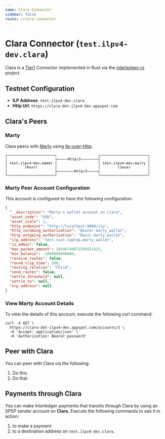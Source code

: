 ```yaml
---
name: Clara Connector
sidebar: false
route: /clara-connector
---
```


# Clara Connector (`test.ilpv4-dev.clara`)
Clara is a [Tier1](https://github.com/interledger/rfcs/blob/44deb112e51db27e89bf1b02d115c272dda2cddb/0034-connector-requirements/0034-connector-requirements.md#link-relations)
 Connector implemented in Rust via the [interledger-rs](https://github.com/emschwartz/interledger-rs) project.

## Testnet Configuration
  * **ILP Address**: `test.ilpv4-dev.clara`
  * **Http Url**: `https://clara-dot-ilpv4-dev.appspot.com`

## Clara's Peers

### Marty
Clara peers with [Marty](marty-connector) using [Ilp-over-Http](https://github.com/interledger/rfcs/blob/master/0035-ilp-over-http/0035-ilp-over-http.md).

<svg xmlns="http://www.w3.org/2000/svg" version="1.1" width="470" height="79">
<path d="M 2.878906 13.319336 L 2.878906 6.412109 L 6.729980 6.412109 L 6.729980 7.335938 L 3.738281 7.335938 L 3.738281 13.319336 Z " fill="rgb(0, 0, 0)" fill-opacity="1.000000" />
<path d="M 2.878906 26.319336 L 2.878906 12.300781 L 3.738281 12.300781 L 3.738281 26.319336 Z " fill="rgb(0, 0, 0)" fill-opacity="1.000000" />
<path d="M 2.878906 39.319336 L 2.878906 25.300781 L 3.738281 25.300781 L 3.738281 39.319336 Z " fill="rgb(0, 0, 0)" fill-opacity="1.000000" />
<path d="M 2.878906 52.319336 L 2.878906 38.300781 L 3.738281 38.300781 L 3.738281 52.319336 Z " fill="rgb(0, 0, 0)" fill-opacity="1.000000" />
<path d="M 2.878906 65.319336 L 2.878906 51.300781 L 3.738281 51.300781 L 3.738281 65.319336 Z " fill="rgb(0, 0, 0)" fill-opacity="1.000000" />
<path d="M 2.878906 72.335938 L 2.878906 64.300781 L 3.738281 64.300781 L 3.738281 71.412109 L 6.729980 71.412109 L 6.729980 72.335938 Z " fill="rgb(0, 0, 0)" fill-opacity="1.000000" />
<path d="M 6.892578 72.335938 L 6.892578 71.412109 L 13.729980 71.412109 L 13.729980 72.335938 Z " fill="rgb(0, 0, 0)" fill-opacity="1.000000" />
<path d="M 13.892578 72.335938 L 13.892578 71.412109 L 20.729980 71.412109 L 20.729980 72.335938 Z " fill="rgb(0, 0, 0)" fill-opacity="1.000000" />
<path d="M 20.892578 72.335938 L 20.892578 71.412109 L 27.729980 71.412109 L 27.729980 72.335938 Z " fill="rgb(0, 0, 0)" fill-opacity="1.000000" />
<path d="M 27.892578 72.335938 L 27.892578 71.412109 L 34.729980 71.412109 L 34.729980 72.335938 Z " fill="rgb(0, 0, 0)" fill-opacity="1.000000" />
<path d="M 34.892578 72.335938 L 34.892578 71.412109 L 41.729980 71.412109 L 41.729980 72.335938 Z " fill="rgb(0, 0, 0)" fill-opacity="1.000000" />
<path d="M 41.892578 72.335938 L 41.892578 71.412109 L 48.729980 71.412109 L 48.729980 72.335938 Z " fill="rgb(0, 0, 0)" fill-opacity="1.000000" />
<path d="M 48.892578 72.335938 L 48.892578 71.412109 L 55.729980 71.412109 L 55.729980 72.335938 Z " fill="rgb(0, 0, 0)" fill-opacity="1.000000" />
<path d="M 55.892578 72.335938 L 55.892578 71.412109 L 62.729980 71.412109 L 62.729980 72.335938 Z " fill="rgb(0, 0, 0)" fill-opacity="1.000000" />
<path d="M 62.892578 72.335938 L 62.892578 71.412109 L 69.729980 71.412109 L 69.729980 72.335938 Z " fill="rgb(0, 0, 0)" fill-opacity="1.000000" />
<path d="M 69.892578 72.335938 L 69.892578 71.412109 L 76.729980 71.412109 L 76.729980 72.335938 Z " fill="rgb(0, 0, 0)" fill-opacity="1.000000" />
<path d="M 76.892578 72.335938 L 76.892578 71.412109 L 83.729980 71.412109 L 83.729980 72.335938 Z " fill="rgb(0, 0, 0)" fill-opacity="1.000000" />
<path d="M 83.892578 72.335938 L 83.892578 71.412109 L 90.729980 71.412109 L 90.729980 72.335938 Z " fill="rgb(0, 0, 0)" fill-opacity="1.000000" />
<path d="M 90.892578 72.335938 L 90.892578 71.412109 L 97.729980 71.412109 L 97.729980 72.335938 Z " fill="rgb(0, 0, 0)" fill-opacity="1.000000" />
<path d="M 97.892578 72.335938 L 97.892578 71.412109 L 104.729980 71.412109 L 104.729980 72.335938 Z " fill="rgb(0, 0, 0)" fill-opacity="1.000000" />
<path d="M 104.892578 72.335938 L 104.892578 71.412109 L 111.729980 71.412109 L 111.729980 72.335938 Z " fill="rgb(0, 0, 0)" fill-opacity="1.000000" />
<path d="M 111.892578 72.335938 L 111.892578 71.412109 L 118.729980 71.412109 L 118.729980 72.335938 Z " fill="rgb(0, 0, 0)" fill-opacity="1.000000" />
<path d="M 118.892578 72.335938 L 118.892578 71.412109 L 125.729980 71.412109 L 125.729980 72.335938 Z " fill="rgb(0, 0, 0)" fill-opacity="1.000000" />
<path d="M 125.892578 72.335938 L 125.892578 71.412109 L 132.729980 71.412109 L 132.729980 72.335938 Z " fill="rgb(0, 0, 0)" fill-opacity="1.000000" />
<path d="M 132.892578 72.335938 L 132.892578 71.412109 L 139.729980 71.412109 L 139.729980 72.335938 Z " fill="rgb(0, 0, 0)" fill-opacity="1.000000" />
<path d="M 139.892578 72.335938 L 139.892578 71.412109 L 146.729980 71.412109 L 146.729980 72.335938 Z " fill="rgb(0, 0, 0)" fill-opacity="1.000000" />
<path d="M 146.892578 72.335938 L 146.892578 71.412109 L 153.729980 71.412109 L 153.729980 72.335938 Z " fill="rgb(0, 0, 0)" fill-opacity="1.000000" />
<path d="M 153.892578 72.335938 L 153.892578 71.412109 L 160.729980 71.412109 L 160.729980 72.335938 Z " fill="rgb(0, 0, 0)" fill-opacity="1.000000" />
<path d="M 160.892578 72.335938 L 160.892578 71.412109 L 163.878906 71.412109 L 163.878906 64.300781 L 164.738281 64.300781 L 164.738281 72.335938 Z " fill="rgb(0, 0, 0)" fill-opacity="1.000000" />
<path d="M 303.878906 72.335938 L 303.878906 64.300781 L 304.738281 64.300781 L 304.738281 71.412109 L 307.729980 71.412109 L 307.729980 72.335938 Z " fill="rgb(0, 0, 0)" fill-opacity="1.000000" />
<path d="M 307.892578 72.335938 L 307.892578 71.412109 L 314.729980 71.412109 L 314.729980 72.335938 Z " fill="rgb(0, 0, 0)" fill-opacity="1.000000" />
<path d="M 314.892578 72.335938 L 314.892578 71.412109 L 321.729980 71.412109 L 321.729980 72.335938 Z " fill="rgb(0, 0, 0)" fill-opacity="1.000000" />
<path d="M 321.892578 72.335938 L 321.892578 71.412109 L 328.729980 71.412109 L 328.729980 72.335938 Z " fill="rgb(0, 0, 0)" fill-opacity="1.000000" />
<path d="M 328.892578 72.335938 L 328.892578 71.412109 L 335.729980 71.412109 L 335.729980 72.335938 Z " fill="rgb(0, 0, 0)" fill-opacity="1.000000" />
<path d="M 335.892578 72.335938 L 335.892578 71.412109 L 342.729980 71.412109 L 342.729980 72.335938 Z " fill="rgb(0, 0, 0)" fill-opacity="1.000000" />
<path d="M 342.892578 72.335938 L 342.892578 71.412109 L 349.729980 71.412109 L 349.729980 72.335938 Z " fill="rgb(0, 0, 0)" fill-opacity="1.000000" />
<path d="M 349.892578 72.335938 L 349.892578 71.412109 L 356.729980 71.412109 L 356.729980 72.335938 Z " fill="rgb(0, 0, 0)" fill-opacity="1.000000" />
<path d="M 356.892578 72.335938 L 356.892578 71.412109 L 363.729980 71.412109 L 363.729980 72.335938 Z " fill="rgb(0, 0, 0)" fill-opacity="1.000000" />
<path d="M 363.892578 72.335938 L 363.892578 71.412109 L 370.729980 71.412109 L 370.729980 72.335938 Z " fill="rgb(0, 0, 0)" fill-opacity="1.000000" />
<path d="M 370.892578 72.335938 L 370.892578 71.412109 L 377.729980 71.412109 L 377.729980 72.335938 Z " fill="rgb(0, 0, 0)" fill-opacity="1.000000" />
<path d="M 377.892578 72.335938 L 377.892578 71.412109 L 384.729980 71.412109 L 384.729980 72.335938 Z " fill="rgb(0, 0, 0)" fill-opacity="1.000000" />
<path d="M 384.892578 72.335938 L 384.892578 71.412109 L 391.729980 71.412109 L 391.729980 72.335938 Z " fill="rgb(0, 0, 0)" fill-opacity="1.000000" />
<path d="M 391.892578 72.335938 L 391.892578 71.412109 L 398.729980 71.412109 L 398.729980 72.335938 Z " fill="rgb(0, 0, 0)" fill-opacity="1.000000" />
<path d="M 398.892578 72.335938 L 398.892578 71.412109 L 405.729980 71.412109 L 405.729980 72.335938 Z " fill="rgb(0, 0, 0)" fill-opacity="1.000000" />
<path d="M 405.892578 72.335938 L 405.892578 71.412109 L 412.729980 71.412109 L 412.729980 72.335938 Z " fill="rgb(0, 0, 0)" fill-opacity="1.000000" />
<path d="M 412.892578 72.335938 L 412.892578 71.412109 L 419.729980 71.412109 L 419.729980 72.335938 Z " fill="rgb(0, 0, 0)" fill-opacity="1.000000" />
<path d="M 419.892578 72.335938 L 419.892578 71.412109 L 426.729980 71.412109 L 426.729980 72.335938 Z " fill="rgb(0, 0, 0)" fill-opacity="1.000000" />
<path d="M 426.892578 72.335938 L 426.892578 71.412109 L 433.729980 71.412109 L 433.729980 72.335938 Z " fill="rgb(0, 0, 0)" fill-opacity="1.000000" />
<path d="M 433.892578 72.335938 L 433.892578 71.412109 L 440.729980 71.412109 L 440.729980 72.335938 Z " fill="rgb(0, 0, 0)" fill-opacity="1.000000" />
<path d="M 440.892578 72.335938 L 440.892578 71.412109 L 447.729980 71.412109 L 447.729980 72.335938 Z " fill="rgb(0, 0, 0)" fill-opacity="1.000000" />
<path d="M 447.892578 72.335938 L 447.892578 71.412109 L 454.729980 71.412109 L 454.729980 72.335938 Z " fill="rgb(0, 0, 0)" fill-opacity="1.000000" />
<path d="M 454.892578 72.335938 L 454.892578 71.412109 L 461.729980 71.412109 L 461.729980 72.335938 Z " fill="rgb(0, 0, 0)" fill-opacity="1.000000" />
<path d="M 461.892578 72.335938 L 461.892578 71.412109 L 464.878906 71.412109 L 464.878906 64.300781 L 465.738281 64.300781 L 465.738281 72.335938 Z " fill="rgb(0, 0, 0)" fill-opacity="1.000000" />
<path d="M 17.297852 28.276367 L 17.297852 29.984375 L 19.542969 29.984375 L 19.542969 30.752441 L 17.297852 30.752441 L 17.297852 34.018066 Q 17.297852 34.684082 17.550293 34.947266 Q 17.802734 35.210449 18.431152 35.210449 L 19.542969 35.210449 L 19.542969 36.000000 L 18.334473 36.000000 Q 17.222656 36.000000 16.766113 35.554199 Q 16.309570 35.108398 16.309570 34.018066 L 16.309570 30.752441 L 14.703613 30.752441 L 14.703613 29.984375 L 16.309570 29.984375 L 16.309570 28.276367 Z " fill="rgb(0, 0, 0)" fill-opacity="1.000000" />
<path d="M 67.592285 40.116211 Q 66.877930 41.340820 66.526123 42.557373 Q 66.174316 43.773926 66.174316 45.009277 Q 66.174316 46.239258 66.526123 47.458496 Q 66.877930 48.677734 67.592285 49.913086 L 66.732910 49.913086 Q 65.921875 48.634766 65.524414 47.423584 Q 65.126953 46.212402 65.126953 45.009277 Q 65.126953 43.811523 65.524414 42.597656 Q 65.921875 41.383789 66.732910 40.116211 Z " fill="rgb(0, 0, 0)" fill-opacity="1.000000" />
<path d="M 163.878906 65.319336 L 163.878906 51.300781 L 164.738281 51.300781 L 164.738281 58.412109 L 167.729980 58.412109 L 167.729980 59.335938 L 164.738281 59.335938 L 164.738281 65.319336 Z " fill="rgb(0, 0, 0)" fill-opacity="1.000000" />
<path d="M 167.892578 59.335938 L 167.892578 58.412109 L 174.729980 58.412109 L 174.729980 59.335938 Z " fill="rgb(0, 0, 0)" fill-opacity="1.000000" />
<path d="M 174.892578 59.335938 L 174.892578 58.412109 L 181.729980 58.412109 L 181.729980 59.335938 Z " fill="rgb(0, 0, 0)" fill-opacity="1.000000" />
<path d="M 181.892578 59.335938 L 181.892578 58.412109 L 188.729980 58.412109 L 188.729980 59.335938 Z " fill="rgb(0, 0, 0)" fill-opacity="1.000000" />
<path d="M 188.892578 59.335938 L 188.892578 58.412109 L 195.729980 58.412109 L 195.729980 59.335938 Z " fill="rgb(0, 0, 0)" fill-opacity="1.000000" />
<path d="M 195.892578 59.335938 L 195.892578 58.412109 L 202.729980 58.412109 L 202.729980 59.335938 Z " fill="rgb(0, 0, 0)" fill-opacity="1.000000" />
<path d="M 202.892578 59.335938 L 202.892578 58.412109 L 209.729980 58.412109 L 209.729980 59.335938 Z " fill="rgb(0, 0, 0)" fill-opacity="1.000000" />
<path d="M 209.892578 59.335938 L 209.892578 58.412109 L 216.729980 58.412109 L 216.729980 59.335938 Z " fill="rgb(0, 0, 0)" fill-opacity="1.000000" />
<path d="M 216.892578 59.335938 L 216.892578 58.412109 L 223.729980 58.412109 L 223.729980 59.335938 Z " fill="rgb(0, 0, 0)" fill-opacity="1.000000" />
<path d="M 224.735840 53.980957 L 225.826172 53.980957 L 225.826172 57.053223 L 228.796387 57.053223 L 228.796387 53.980957 L 229.886719 53.980957 L 229.886719 62.000000 L 228.796387 62.000000 L 228.796387 57.966309 L 225.826172 57.966309 L 225.826172 62.000000 L 224.735840 62.000000 Z " fill="rgb(0, 0, 0)" fill-opacity="1.000000" />
<path d="M 234.297852 54.276367 L 234.297852 55.984375 L 236.542969 55.984375 L 236.542969 56.752441 L 234.297852 56.752441 L 234.297852 60.018066 Q 234.297852 60.684082 234.550293 60.947266 Q 234.802734 61.210449 235.431152 61.210449 L 236.542969 61.210449 L 236.542969 62.000000 L 235.334473 62.000000 Q 234.222656 62.000000 233.766113 61.554199 Q 233.309570 61.108398 233.309570 60.018066 L 233.309570 56.752441 L 231.703613 56.752441 L 231.703613 55.984375 L 233.309570 55.984375 L 233.309570 54.276367 Z " fill="rgb(0, 0, 0)" fill-opacity="1.000000" />
<path d="M 241.297852 54.276367 L 241.297852 55.984375 L 243.542969 55.984375 L 243.542969 56.752441 L 241.297852 56.752441 L 241.297852 60.018066 Q 241.297852 60.684082 241.550293 60.947266 Q 241.802734 61.210449 242.431152 61.210449 L 243.542969 61.210449 L 243.542969 62.000000 L 242.334473 62.000000 Q 241.222656 62.000000 240.766113 61.554199 Q 240.309570 61.108398 240.309570 60.018066 L 240.309570 56.752441 L 238.703613 56.752441 L 238.703613 55.984375 L 240.309570 55.984375 L 240.309570 54.276367 Z " fill="rgb(0, 0, 0)" fill-opacity="1.000000" />
<path d="M 247.014160 61.242676 L 247.014160 64.288086 L 246.020508 64.288086 L 246.020508 55.984375 L 247.014160 55.984375 L 247.014160 56.752441 Q 247.261230 56.306641 247.672119 56.072998 Q 248.083008 55.839355 248.620117 55.839355 Q 249.710449 55.839355 250.330811 56.682617 Q 250.951172 57.525879 250.951172 59.019043 Q 250.951172 60.485352 250.328125 61.320557 Q 249.705078 62.155762 248.620117 62.155762 Q 248.072266 62.155762 247.661377 61.922119 Q 247.250488 61.688477 247.014160 61.242676 Z M 249.914551 58.997559 Q 249.914551 57.848145 249.552002 57.262695 Q 249.189453 56.677246 248.475098 56.677246 Q 247.755371 56.677246 247.384766 57.265381 Q 247.014160 57.853516 247.014160 58.997559 Q 247.014160 60.136230 247.384766 60.727051 Q 247.755371 61.317871 248.475098 61.317871 Q 249.189453 61.317871 249.552002 60.732422 Q 249.914551 60.146973 249.914551 58.997559 Z " fill="rgb(0, 0, 0)" fill-opacity="1.000000" />
<path d="M 256.774902 53.980957 L 257.795410 53.980957 L 253.573730 63.020508 L 252.547852 63.020508 Z " fill="rgb(0, 0, 0)" fill-opacity="1.000000" />
<path d="M 261.003418 61.086914 L 264.687988 61.086914 L 264.687988 62.000000 L 259.816406 62.000000 L 259.816406 61.086914 Q 260.820801 60.028809 261.572754 59.217773 Q 262.324707 58.406738 262.609375 58.073730 Q 263.146484 57.418457 263.334473 57.012939 Q 263.522461 56.607422 263.522461 56.183105 Q 263.522461 55.511719 263.127686 55.130371 Q 262.732910 54.749023 262.045410 54.749023 Q 261.556641 54.749023 261.019531 54.926270 Q 260.482422 55.103516 259.880859 55.463379 L 259.880859 54.367676 Q 260.434082 54.104492 260.968506 53.970215 Q 261.502930 53.835938 262.023926 53.835938 Q 263.200195 53.835938 263.917236 54.461670 Q 264.634277 55.087402 264.634277 56.102539 Q 264.634277 56.618164 264.395264 57.133789 Q 264.156250 57.649414 263.619141 58.272461 Q 263.318359 58.621582 262.746338 59.239258 Q 262.174316 59.856934 261.003418 61.086914 Z " fill="rgb(0, 0, 0)" fill-opacity="1.000000" />
<path d="M 265.892578 59.335938 L 265.892578 58.412109 L 272.729980 58.412109 L 272.729980 59.335938 Z " fill="rgb(0, 0, 0)" fill-opacity="1.000000" />
<path d="M 272.892578 59.335938 L 272.892578 58.412109 L 279.729980 58.412109 L 279.729980 59.335938 Z " fill="rgb(0, 0, 0)" fill-opacity="1.000000" />
<path d="M 279.892578 59.335938 L 279.892578 58.412109 L 286.729980 58.412109 L 286.729980 59.335938 Z " fill="rgb(0, 0, 0)" fill-opacity="1.000000" />
<path d="M 286.892578 59.335938 L 286.892578 58.412109 L 293.729980 58.412109 L 293.729980 59.335938 Z " fill="rgb(0, 0, 0)" fill-opacity="1.000000" />
<path d="M 293.892578 59.335938 L 293.892578 58.412109 L 300.729980 58.412109 L 300.729980 59.335938 Z " fill="rgb(0, 0, 0)" fill-opacity="1.000000" />
<path d="M 301.644531 61.505859 L 306.365723 59.142578 L 301.644531 56.779297 Z M 301.032227 62.418945 L 301.032227 55.866211 L 307.590332 59.142578 Z " fill="rgb(0, 0, 0)" fill-opacity="1.000000" />
<path d="M 464.878906 65.319336 L 464.878906 51.300781 L 465.738281 51.300781 L 465.738281 65.319336 Z " fill="rgb(0, 0, 0)" fill-opacity="1.000000" />
<path d="M 74.082031 45.213379 Q 74.500977 45.320801 74.796387 45.618896 Q 75.091797 45.916992 75.532227 46.808594 L 76.622559 49.000000 L 75.457031 49.000000 L 74.500977 46.975098 Q 74.087402 46.110352 73.757080 45.860596 Q 73.426758 45.610840 72.895020 45.610840 L 71.858398 45.610840 L 71.858398 49.000000 L 70.768066 49.000000 L 70.768066 40.980957 L 73.002441 40.980957 Q 74.323730 40.980957 75.027344 41.577148 Q 75.730957 42.173340 75.730957 43.301270 Q 75.730957 44.096191 75.298584 44.598389 Q 74.866211 45.100586 74.082031 45.213379 Z M 71.858398 41.872559 L 71.858398 44.719238 L 73.045410 44.719238 Q 73.824219 44.719238 74.205566 44.370117 Q 74.586914 44.020996 74.586914 43.301270 Q 74.586914 42.608398 74.181396 42.240479 Q 73.775879 41.872559 73.002441 41.872559 Z " fill="rgb(0, 0, 0)" fill-opacity="1.000000" />
<path d="M 78.047363 46.722656 L 78.047363 42.995117 L 79.035645 42.995117 L 79.035645 46.722656 Q 79.035645 47.533691 79.322998 47.915039 Q 79.610352 48.296387 80.211914 48.296387 Q 80.910156 48.296387 81.280762 47.804932 Q 81.651367 47.313477 81.651367 46.395020 L 81.651367 42.995117 L 82.645020 42.995117 L 82.645020 49.000000 L 81.651367 49.000000 L 81.651367 48.097656 Q 81.388184 48.618652 80.934326 48.887207 Q 80.480469 49.155762 79.873535 49.155762 Q 78.949707 49.155762 78.498535 48.551514 Q 78.047363 47.947266 78.047363 46.722656 Z " fill="rgb(0, 0, 0)" fill-opacity="1.000000" />
<path d="M 89.226074 43.193848 L 89.226074 44.160645 Q 88.801758 43.913574 88.372070 43.790039 Q 87.942383 43.666504 87.496582 43.666504 Q 86.825195 43.666504 86.494873 43.884033 Q 86.164551 44.101562 86.164551 44.547363 Q 86.164551 44.950195 86.411621 45.148926 Q 86.658691 45.347656 87.641602 45.535645 L 88.039062 45.610840 Q 88.774902 45.750488 89.153564 46.169434 Q 89.532227 46.588379 89.532227 47.259766 Q 89.532227 48.151367 88.898438 48.653564 Q 88.264648 49.155762 87.136719 49.155762 Q 86.690918 49.155762 86.202148 49.061768 Q 85.713379 48.967773 85.144043 48.779785 L 85.144043 47.759277 Q 85.697266 48.043945 86.202148 48.186279 Q 86.707031 48.328613 87.158203 48.328613 Q 87.813477 48.328613 88.173340 48.062744 Q 88.533203 47.796875 88.533203 47.318848 Q 88.533203 46.631348 87.217285 46.368164 L 87.174316 46.357422 L 86.803711 46.282227 Q 85.949707 46.115723 85.557617 45.720947 Q 85.165527 45.326172 85.165527 44.644043 Q 85.165527 43.779297 85.750977 43.309326 Q 86.336426 42.839355 87.421387 42.839355 Q 87.904785 42.839355 88.350586 42.927979 Q 88.796387 43.016602 89.226074 43.193848 Z " fill="rgb(0, 0, 0)" fill-opacity="1.000000" />
<path d="M 94.297852 41.276367 L 94.297852 42.984375 L 96.542969 42.984375 L 96.542969 43.752441 L 94.297852 43.752441 L 94.297852 47.018066 Q 94.297852 47.684082 94.550293 47.947266 Q 94.802734 48.210449 95.431152 48.210449 L 96.542969 48.210449 L 96.542969 49.000000 L 95.334473 49.000000 Q 94.222656 49.000000 93.766113 48.554199 Q 93.309570 48.108398 93.309570 47.018066 L 93.309570 43.752441 L 91.703613 43.752441 L 91.703613 42.984375 L 93.309570 42.984375 L 93.309570 41.276367 Z " fill="rgb(0, 0, 0)" fill-opacity="1.000000" />
<path d="M 99.869141 40.116211 L 100.728516 40.116211 Q 101.539551 41.383789 101.937012 42.597656 Q 102.334473 43.811523 102.334473 45.009277 Q 102.334473 46.217773 101.937012 47.431641 Q 101.539551 48.645508 100.728516 49.913086 L 99.869141 49.913086 Q 100.583496 48.666992 100.935303 47.447754 Q 101.287109 46.228516 101.287109 45.009277 Q 101.287109 43.784668 100.935303 42.565430 Q 100.583496 41.346191 99.869141 40.116211 Z " fill="rgb(0, 0, 0)" fill-opacity="1.000000" />
<path d="M 163.878906 52.319336 L 163.878906 38.300781 L 164.738281 38.300781 L 164.738281 52.319336 Z " fill="rgb(0, 0, 0)" fill-opacity="1.000000" />
<path d="M 303.878906 52.319336 L 303.878906 38.300781 L 304.738281 38.300781 L 304.738281 52.319336 Z " fill="rgb(0, 0, 0)" fill-opacity="1.000000" />
<path d="M 368.592285 40.116211 Q 367.877930 41.340820 367.526123 42.557373 Q 367.174316 43.773926 367.174316 45.009277 Q 367.174316 46.239258 367.526123 47.458496 Q 367.877930 48.677734 368.592285 49.913086 L 367.732910 49.913086 Q 366.921875 48.634766 366.524414 47.423584 Q 366.126953 46.212402 366.126953 45.009277 Q 366.126953 43.811523 366.524414 42.597656 Q 366.921875 41.383789 367.732910 40.116211 Z " fill="rgb(0, 0, 0)" fill-opacity="1.000000" />
<path d="M 371.585449 48.672363 L 371.585449 47.404785 Q 372.074219 47.839844 372.595215 48.057373 Q 373.116211 48.274902 373.674805 48.274902 Q 374.442871 48.274902 374.746338 47.874756 Q 375.049805 47.474609 375.049805 46.384277 L 375.049805 41.894043 L 373.003418 41.894043 L 373.003418 40.980957 L 376.134766 40.980957 L 376.134766 46.384277 Q 376.134766 47.898926 375.568115 48.527344 Q 375.001465 49.155762 373.674805 49.155762 Q 373.159180 49.155762 372.648926 49.037598 Q 372.138672 48.919434 371.585449 48.672363 Z " fill="rgb(0, 0, 0)" fill-opacity="1.000000" />
<path d="M 381.770508 45.976074 L 381.442871 45.976074 Q 380.578125 45.976074 380.140381 46.279541 Q 379.702637 46.583008 379.702637 47.184570 Q 379.702637 47.727051 380.030273 48.027832 Q 380.357910 48.328613 380.937988 48.328613 Q 381.754395 48.328613 382.221680 47.761963 Q 382.688965 47.195312 382.694336 46.196289 L 382.694336 45.976074 Z M 383.687988 45.567871 L 383.687988 49.000000 L 382.694336 49.000000 L 382.694336 48.108398 Q 382.377441 48.645508 381.896729 48.900635 Q 381.416016 49.155762 380.728516 49.155762 Q 379.810059 49.155762 379.262207 48.637451 Q 378.714355 48.119141 378.714355 47.249023 Q 378.714355 46.244629 379.388428 45.723633 Q 380.062500 45.202637 381.367676 45.202637 L 382.694336 45.202637 L 382.694336 45.046875 Q 382.688965 44.327148 382.329102 44.002197 Q 381.969238 43.677246 381.179688 43.677246 Q 380.674805 43.677246 380.159180 43.822266 Q 379.643555 43.967285 379.154785 44.246582 L 379.154785 43.258301 Q 379.702637 43.048828 380.204834 42.944092 Q 380.707031 42.839355 381.179688 42.839355 Q 381.926270 42.839355 382.455322 43.059570 Q 382.984375 43.279785 383.312012 43.720215 Q 383.516113 43.988770 383.602051 44.383545 Q 383.687988 44.778320 383.687988 45.567871 Z " fill="rgb(0, 0, 0)" fill-opacity="1.000000" />
<path d="M 385.537109 42.984375 L 386.562988 42.984375 L 388.308594 48.033203 L 390.059570 42.984375 L 391.085449 42.984375 L 388.947754 49.000000 L 387.674805 49.000000 Z " fill="rgb(0, 0, 0)" fill-opacity="1.000000" />
<path d="M 395.770508 45.976074 L 395.442871 45.976074 Q 394.578125 45.976074 394.140381 46.279541 Q 393.702637 46.583008 393.702637 47.184570 Q 393.702637 47.727051 394.030273 48.027832 Q 394.357910 48.328613 394.937988 48.328613 Q 395.754395 48.328613 396.221680 47.761963 Q 396.688965 47.195312 396.694336 46.196289 L 396.694336 45.976074 Z M 397.687988 45.567871 L 397.687988 49.000000 L 396.694336 49.000000 L 396.694336 48.108398 Q 396.377441 48.645508 395.896729 48.900635 Q 395.416016 49.155762 394.728516 49.155762 Q 393.810059 49.155762 393.262207 48.637451 Q 392.714355 48.119141 392.714355 47.249023 Q 392.714355 46.244629 393.388428 45.723633 Q 394.062500 45.202637 395.367676 45.202637 L 396.694336 45.202637 L 396.694336 45.046875 Q 396.688965 44.327148 396.329102 44.002197 Q 395.969238 43.677246 395.179688 43.677246 Q 394.674805 43.677246 394.159180 43.822266 Q 393.643555 43.967285 393.154785 44.246582 L 393.154785 43.258301 Q 393.702637 43.048828 394.204834 42.944092 Q 394.707031 42.839355 395.179688 42.839355 Q 395.926270 42.839355 396.455322 43.059570 Q 396.984375 43.279785 397.312012 43.720215 Q 397.516113 43.988770 397.602051 44.383545 Q 397.687988 44.778320 397.687988 45.567871 Z " fill="rgb(0, 0, 0)" fill-opacity="1.000000" />
<path d="M 400.869141 40.116211 L 401.728516 40.116211 Q 402.539551 41.383789 402.937012 42.597656 Q 403.334473 43.811523 403.334473 45.009277 Q 403.334473 46.217773 402.937012 47.431641 Q 402.539551 48.645508 401.728516 49.913086 L 400.869141 49.913086 Q 401.583496 48.666992 401.935303 47.447754 Q 402.287109 46.228516 402.287109 45.009277 Q 402.287109 43.784668 401.935303 42.565430 Q 401.583496 41.346191 400.869141 40.116211 Z " fill="rgb(0, 0, 0)" fill-opacity="1.000000" />
<path d="M 464.878906 52.319336 L 464.878906 38.300781 L 465.738281 38.300781 L 465.738281 52.319336 Z " fill="rgb(0, 0, 0)" fill-opacity="1.000000" />
<path d="M 27.015625 32.498047 L 27.015625 32.981445 L 22.734863 32.981445 L 22.734863 33.013672 Q 22.691895 34.243652 23.204834 34.780762 Q 23.717773 35.317871 24.652344 35.317871 Q 25.125000 35.317871 25.640625 35.167480 Q 26.156250 35.017090 26.741699 34.710938 L 26.741699 35.693848 Q 26.177734 35.924805 25.654053 36.040283 Q 25.130371 36.155762 24.641602 36.155762 Q 23.239746 36.155762 22.450195 35.315186 Q 21.660645 34.474609 21.660645 32.997559 Q 21.660645 31.558105 22.434082 30.698730 Q 23.207520 29.839355 24.496582 29.839355 Q 25.645996 29.839355 26.309326 30.618164 Q 26.972656 31.396973 27.015625 32.498047 Z M 26.027344 32.208008 Q 25.962891 31.584961 25.573486 31.131104 Q 25.184082 30.677246 24.453613 30.677246 Q 23.739258 30.677246 23.277344 31.149902 Q 22.815430 31.622559 22.772461 32.213379 Z " fill="rgb(0, 0, 0)" fill-opacity="1.000000" />
<path d="M 33.226074 30.193848 L 33.226074 31.160645 Q 32.801758 30.913574 32.372070 30.790039 Q 31.942383 30.666504 31.496582 30.666504 Q 30.825195 30.666504 30.494873 30.884033 Q 30.164551 31.101562 30.164551 31.547363 Q 30.164551 31.950195 30.411621 32.148926 Q 30.658691 32.347656 31.641602 32.535645 L 32.039062 32.610840 Q 32.774902 32.750488 33.153564 33.169434 Q 33.532227 33.588379 33.532227 34.259766 Q 33.532227 35.151367 32.898438 35.653564 Q 32.264648 36.155762 31.136719 36.155762 Q 30.690918 36.155762 30.202148 36.061768 Q 29.713379 35.967773 29.144043 35.779785 L 29.144043 34.759277 Q 29.697266 35.043945 30.202148 35.186279 Q 30.707031 35.328613 31.158203 35.328613 Q 31.813477 35.328613 32.173340 35.062744 Q 32.533203 34.796875 32.533203 34.318848 Q 32.533203 33.631348 31.217285 33.368164 L 31.174316 33.357422 L 30.803711 33.282227 Q 29.949707 33.115723 29.557617 32.720947 Q 29.165527 32.326172 29.165527 31.644043 Q 29.165527 30.779297 29.750977 30.309326 Q 30.336426 29.839355 31.421387 29.839355 Q 31.904785 29.839355 32.350586 29.927979 Q 32.796387 30.016602 33.226074 30.193848 Z " fill="rgb(0, 0, 0)" fill-opacity="1.000000" />
<path d="M 38.297852 28.276367 L 38.297852 29.984375 L 40.542969 29.984375 L 40.542969 30.752441 L 38.297852 30.752441 L 38.297852 34.018066 Q 38.297852 34.684082 38.550293 34.947266 Q 38.802734 35.210449 39.431152 35.210449 L 40.542969 35.210449 L 40.542969 36.000000 L 39.334473 36.000000 Q 38.222656 36.000000 37.766113 35.554199 Q 37.309570 35.108398 37.309570 34.018066 L 37.309570 30.752441 L 35.703613 30.752441 L 35.703613 29.984375 L 37.309570 29.984375 L 37.309570 28.276367 Z " fill="rgb(0, 0, 0)" fill-opacity="1.000000" />
<path d="M 44.089355 33.830078 L 45.979980 33.830078 L 45.979980 36.000000 L 44.089355 36.000000 Z " fill="rgb(0, 0, 0)" fill-opacity="1.000000" />
<path d="M 50.697266 30.005859 L 53.227051 30.005859 L 53.227051 35.231934 L 55.187500 35.231934 L 55.187500 36.000000 L 50.278320 36.000000 L 50.278320 35.231934 L 52.238770 35.231934 L 52.238770 30.773926 L 50.697266 30.773926 Z M 52.238770 27.669434 L 53.227051 27.669434 L 53.227051 28.915527 L 52.238770 28.915527 Z " fill="rgb(0, 0, 0)" fill-opacity="1.000000" />
<path d="M 59.861816 33.824707 Q 59.861816 34.490723 60.106201 34.829102 Q 60.350586 35.167480 60.828613 35.167480 L 61.983398 35.167480 L 61.983398 36.000000 L 60.731934 36.000000 Q 59.845703 36.000000 59.359619 35.433350 Q 58.873535 34.866699 58.873535 33.824707 L 58.873535 28.383789 L 57.289062 28.383789 L 57.289062 27.610352 L 59.861816 27.610352 Z " fill="rgb(0, 0, 0)" fill-opacity="1.000000" />
<path d="M 65.014160 35.242676 L 65.014160 38.288086 L 64.020508 38.288086 L 64.020508 29.984375 L 65.014160 29.984375 L 65.014160 30.752441 Q 65.261230 30.306641 65.672119 30.072998 Q 66.083008 29.839355 66.620117 29.839355 Q 67.710449 29.839355 68.330811 30.682617 Q 68.951172 31.525879 68.951172 33.019043 Q 68.951172 34.485352 68.328125 35.320557 Q 67.705078 36.155762 66.620117 36.155762 Q 66.072266 36.155762 65.661377 35.922119 Q 65.250488 35.688477 65.014160 35.242676 Z M 67.914551 32.997559 Q 67.914551 31.848145 67.552002 31.262695 Q 67.189453 30.677246 66.475098 30.677246 Q 65.755371 30.677246 65.384766 31.265381 Q 65.014160 31.853516 65.014160 32.997559 Q 65.014160 34.136230 65.384766 34.727051 Q 65.755371 35.317871 66.475098 35.317871 Q 67.189453 35.317871 67.552002 34.732422 Q 67.914551 34.146973 67.914551 32.997559 Z " fill="rgb(0, 0, 0)" fill-opacity="1.000000" />
<path d="M 70.537109 29.984375 L 71.562988 29.984375 L 73.308594 35.033203 L 75.059570 29.984375 L 76.085449 29.984375 L 73.947754 36.000000 L 72.674805 36.000000 Z " fill="rgb(0, 0, 0)" fill-opacity="1.000000" />
<path d="M 80.947754 28.969238 L 78.417969 33.207031 L 80.947754 33.207031 Z M 80.770508 27.980957 L 82.027344 27.980957 L 82.027344 33.207031 L 83.096191 33.207031 L 83.096191 34.087891 L 82.027344 34.087891 L 82.027344 36.000000 L 80.947754 36.000000 L 80.947754 34.087891 L 77.547852 34.087891 L 77.547852 33.062012 Z " fill="rgb(0, 0, 0)" fill-opacity="1.000000" />
<path d="M 84.547852 32.111328 L 90.241211 32.111328 L 90.241211 33.019043 L 84.547852 33.019043 Z " fill="rgb(0, 0, 0)" fill-opacity="1.000000" />
<path d="M 95.608398 30.752441 L 95.608398 27.642578 L 96.596680 27.642578 L 96.596680 36.000000 L 95.608398 36.000000 L 95.608398 35.242676 Q 95.361328 35.688477 94.950439 35.922119 Q 94.539551 36.155762 94.002441 36.155762 Q 92.912109 36.155762 92.286377 35.309814 Q 91.660645 34.463867 91.660645 32.976074 Q 91.660645 31.509766 92.289062 30.674561 Q 92.917480 29.839355 94.002441 29.839355 Q 94.544922 29.839355 94.958496 30.072998 Q 95.372070 30.306641 95.608398 30.752441 Z M 92.702637 32.997559 Q 92.702637 34.146973 93.067871 34.732422 Q 93.433105 35.317871 94.147461 35.317871 Q 94.861816 35.317871 95.235107 34.727051 Q 95.608398 34.136230 95.608398 32.997559 Q 95.608398 31.853516 95.235107 31.265381 Q 94.861816 30.677246 94.147461 30.677246 Q 93.433105 30.677246 93.067871 31.262695 Q 92.702637 31.848145 92.702637 32.997559 Z " fill="rgb(0, 0, 0)" fill-opacity="1.000000" />
<path d="M 104.015625 32.498047 L 104.015625 32.981445 L 99.734863 32.981445 L 99.734863 33.013672 Q 99.691895 34.243652 100.204834 34.780762 Q 100.717773 35.317871 101.652344 35.317871 Q 102.125000 35.317871 102.640625 35.167480 Q 103.156250 35.017090 103.741699 34.710938 L 103.741699 35.693848 Q 103.177734 35.924805 102.654053 36.040283 Q 102.130371 36.155762 101.641602 36.155762 Q 100.239746 36.155762 99.450195 35.315186 Q 98.660645 34.474609 98.660645 32.997559 Q 98.660645 31.558105 99.434082 30.698730 Q 100.207520 29.839355 101.496582 29.839355 Q 102.645996 29.839355 103.309326 30.618164 Q 103.972656 31.396973 104.015625 32.498047 Z M 103.027344 32.208008 Q 102.962891 31.584961 102.573486 31.131104 Q 102.184082 30.677246 101.453613 30.677246 Q 100.739258 30.677246 100.277344 31.149902 Q 99.815430 31.622559 99.772461 32.213379 Z " fill="rgb(0, 0, 0)" fill-opacity="1.000000" />
<path d="M 105.537109 29.984375 L 106.562988 29.984375 L 108.308594 35.033203 L 110.059570 29.984375 L 111.085449 29.984375 L 108.947754 36.000000 L 107.674805 36.000000 Z " fill="rgb(0, 0, 0)" fill-opacity="1.000000" />
<path d="M 114.089355 33.830078 L 115.979980 33.830078 L 115.979980 36.000000 L 114.089355 36.000000 Z " fill="rgb(0, 0, 0)" fill-opacity="1.000000" />
<path d="M 125.015625 32.498047 L 125.015625 32.981445 L 120.734863 32.981445 L 120.734863 33.013672 Q 120.691895 34.243652 121.204834 34.780762 Q 121.717773 35.317871 122.652344 35.317871 Q 123.125000 35.317871 123.640625 35.167480 Q 124.156250 35.017090 124.741699 34.710938 L 124.741699 35.693848 Q 124.177734 35.924805 123.654053 36.040283 Q 123.130371 36.155762 122.641602 36.155762 Q 121.239746 36.155762 120.450195 35.315186 Q 119.660645 34.474609 119.660645 32.997559 Q 119.660645 31.558105 120.434082 30.698730 Q 121.207520 29.839355 122.496582 29.839355 Q 123.645996 29.839355 124.309326 30.618164 Q 124.972656 31.396973 125.015625 32.498047 Z M 124.027344 32.208008 Q 123.962891 31.584961 123.573486 31.131104 Q 123.184082 30.677246 122.453613 30.677246 Q 121.739258 30.677246 121.277344 31.149902 Q 120.815430 31.622559 120.772461 32.213379 Z " fill="rgb(0, 0, 0)" fill-opacity="1.000000" />
<path d="M 129.630859 30.596680 Q 129.813477 30.209961 130.095459 30.024658 Q 130.377441 29.839355 130.774902 29.839355 Q 131.500000 29.839355 131.798096 30.400635 Q 132.096191 30.961914 132.096191 32.514160 L 132.096191 36.000000 L 131.193848 36.000000 L 131.193848 32.557129 Q 131.193848 31.284180 131.051514 30.975342 Q 130.909180 30.666504 130.533203 30.666504 Q 130.103516 30.666504 129.945068 30.996826 Q 129.786621 31.327148 129.786621 32.557129 L 129.786621 36.000000 L 128.884277 36.000000 L 128.884277 32.557129 Q 128.884277 31.268066 128.731201 30.967285 Q 128.578125 30.666504 128.180664 30.666504 Q 127.788574 30.666504 127.635498 30.996826 Q 127.482422 31.327148 127.482422 32.557129 L 127.482422 36.000000 L 126.585449 36.000000 L 126.585449 29.984375 L 127.482422 29.984375 L 127.482422 30.500000 Q 127.659668 30.177734 127.925537 30.008545 Q 128.191406 29.839355 128.529785 29.839355 Q 128.937988 29.839355 129.209229 30.027344 Q 129.480469 30.215332 129.630859 30.596680 Z " fill="rgb(0, 0, 0)" fill-opacity="1.000000" />
<path d="M 136.630859 30.596680 Q 136.813477 30.209961 137.095459 30.024658 Q 137.377441 29.839355 137.774902 29.839355 Q 138.500000 29.839355 138.798096 30.400635 Q 139.096191 30.961914 139.096191 32.514160 L 139.096191 36.000000 L 138.193848 36.000000 L 138.193848 32.557129 Q 138.193848 31.284180 138.051514 30.975342 Q 137.909180 30.666504 137.533203 30.666504 Q 137.103516 30.666504 136.945068 30.996826 Q 136.786621 31.327148 136.786621 32.557129 L 136.786621 36.000000 L 135.884277 36.000000 L 135.884277 32.557129 Q 135.884277 31.268066 135.731201 30.967285 Q 135.578125 30.666504 135.180664 30.666504 Q 134.788574 30.666504 134.635498 30.996826 Q 134.482422 31.327148 134.482422 32.557129 L 134.482422 36.000000 L 133.585449 36.000000 L 133.585449 29.984375 L 134.482422 29.984375 L 134.482422 30.500000 Q 134.659668 30.177734 134.925537 30.008545 Q 135.191406 29.839355 135.529785 29.839355 Q 135.937988 29.839355 136.209229 30.027344 Q 136.480469 30.215332 136.630859 30.596680 Z " fill="rgb(0, 0, 0)" fill-opacity="1.000000" />
<path d="M 146.015625 32.498047 L 146.015625 32.981445 L 141.734863 32.981445 L 141.734863 33.013672 Q 141.691895 34.243652 142.204834 34.780762 Q 142.717773 35.317871 143.652344 35.317871 Q 144.125000 35.317871 144.640625 35.167480 Q 145.156250 35.017090 145.741699 34.710938 L 145.741699 35.693848 Q 145.177734 35.924805 144.654053 36.040283 Q 144.130371 36.155762 143.641602 36.155762 Q 142.239746 36.155762 141.450195 35.315186 Q 140.660645 34.474609 140.660645 32.997559 Q 140.660645 31.558105 141.434082 30.698730 Q 142.207520 29.839355 143.496582 29.839355 Q 144.645996 29.839355 145.309326 30.618164 Q 145.972656 31.396973 146.015625 32.498047 Z M 145.027344 32.208008 Q 144.962891 31.584961 144.573486 31.131104 Q 144.184082 30.677246 143.453613 30.677246 Q 142.739258 30.677246 142.277344 31.149902 Q 141.815430 31.622559 141.772461 32.213379 Z " fill="rgb(0, 0, 0)" fill-opacity="1.000000" />
<path d="M 150.297852 28.276367 L 150.297852 29.984375 L 152.542969 29.984375 L 152.542969 30.752441 L 150.297852 30.752441 L 150.297852 34.018066 Q 150.297852 34.684082 150.550293 34.947266 Q 150.802734 35.210449 151.431152 35.210449 L 152.542969 35.210449 L 152.542969 36.000000 L 151.334473 36.000000 Q 150.222656 36.000000 149.766113 35.554199 Q 149.309570 35.108398 149.309570 34.018066 L 149.309570 30.752441 L 147.703613 30.752441 L 147.703613 29.984375 L 149.309570 29.984375 L 149.309570 28.276367 Z " fill="rgb(0, 0, 0)" fill-opacity="1.000000" />
<path d="M 163.878906 39.319336 L 163.878906 25.300781 L 164.738281 25.300781 L 164.738281 39.319336 Z " fill="rgb(0, 0, 0)" fill-opacity="1.000000" />
<path d="M 303.878906 39.319336 L 303.878906 25.300781 L 304.738281 25.300781 L 304.738281 39.319336 Z " fill="rgb(0, 0, 0)" fill-opacity="1.000000" />
<path d="M 318.297852 28.276367 L 318.297852 29.984375 L 320.542969 29.984375 L 320.542969 30.752441 L 318.297852 30.752441 L 318.297852 34.018066 Q 318.297852 34.684082 318.550293 34.947266 Q 318.802734 35.210449 319.431152 35.210449 L 320.542969 35.210449 L 320.542969 36.000000 L 319.334473 36.000000 Q 318.222656 36.000000 317.766113 35.554199 Q 317.309570 35.108398 317.309570 34.018066 L 317.309570 30.752441 L 315.703613 30.752441 L 315.703613 29.984375 L 317.309570 29.984375 L 317.309570 28.276367 Z " fill="rgb(0, 0, 0)" fill-opacity="1.000000" />
<path d="M 328.015625 32.498047 L 328.015625 32.981445 L 323.734863 32.981445 L 323.734863 33.013672 Q 323.691895 34.243652 324.204834 34.780762 Q 324.717773 35.317871 325.652344 35.317871 Q 326.125000 35.317871 326.640625 35.167480 Q 327.156250 35.017090 327.741699 34.710938 L 327.741699 35.693848 Q 327.177734 35.924805 326.654053 36.040283 Q 326.130371 36.155762 325.641602 36.155762 Q 324.239746 36.155762 323.450195 35.315186 Q 322.660645 34.474609 322.660645 32.997559 Q 322.660645 31.558105 323.434082 30.698730 Q 324.207520 29.839355 325.496582 29.839355 Q 326.645996 29.839355 327.309326 30.618164 Q 327.972656 31.396973 328.015625 32.498047 Z M 327.027344 32.208008 Q 326.962891 31.584961 326.573486 31.131104 Q 326.184082 30.677246 325.453613 30.677246 Q 324.739258 30.677246 324.277344 31.149902 Q 323.815430 31.622559 323.772461 32.213379 Z " fill="rgb(0, 0, 0)" fill-opacity="1.000000" />
<path d="M 334.226074 30.193848 L 334.226074 31.160645 Q 333.801758 30.913574 333.372070 30.790039 Q 332.942383 30.666504 332.496582 30.666504 Q 331.825195 30.666504 331.494873 30.884033 Q 331.164551 31.101562 331.164551 31.547363 Q 331.164551 31.950195 331.411621 32.148926 Q 331.658691 32.347656 332.641602 32.535645 L 333.039062 32.610840 Q 333.774902 32.750488 334.153564 33.169434 Q 334.532227 33.588379 334.532227 34.259766 Q 334.532227 35.151367 333.898438 35.653564 Q 333.264648 36.155762 332.136719 36.155762 Q 331.690918 36.155762 331.202148 36.061768 Q 330.713379 35.967773 330.144043 35.779785 L 330.144043 34.759277 Q 330.697266 35.043945 331.202148 35.186279 Q 331.707031 35.328613 332.158203 35.328613 Q 332.813477 35.328613 333.173340 35.062744 Q 333.533203 34.796875 333.533203 34.318848 Q 333.533203 33.631348 332.217285 33.368164 L 332.174316 33.357422 L 331.803711 33.282227 Q 330.949707 33.115723 330.557617 32.720947 Q 330.165527 32.326172 330.165527 31.644043 Q 330.165527 30.779297 330.750977 30.309326 Q 331.336426 29.839355 332.421387 29.839355 Q 332.904785 29.839355 333.350586 29.927979 Q 333.796387 30.016602 334.226074 30.193848 Z " fill="rgb(0, 0, 0)" fill-opacity="1.000000" />
<path d="M 339.297852 28.276367 L 339.297852 29.984375 L 341.542969 29.984375 L 341.542969 30.752441 L 339.297852 30.752441 L 339.297852 34.018066 Q 339.297852 34.684082 339.550293 34.947266 Q 339.802734 35.210449 340.431152 35.210449 L 341.542969 35.210449 L 341.542969 36.000000 L 340.334473 36.000000 Q 339.222656 36.000000 338.766113 35.554199 Q 338.309570 35.108398 338.309570 34.018066 L 338.309570 30.752441 L 336.703613 30.752441 L 336.703613 29.984375 L 338.309570 29.984375 L 338.309570 28.276367 Z " fill="rgb(0, 0, 0)" fill-opacity="1.000000" />
<path d="M 345.089355 33.830078 L 346.979980 33.830078 L 346.979980 36.000000 L 345.089355 36.000000 Z " fill="rgb(0, 0, 0)" fill-opacity="1.000000" />
<path d="M 351.697266 30.005859 L 354.227051 30.005859 L 354.227051 35.231934 L 356.187500 35.231934 L 356.187500 36.000000 L 351.278320 36.000000 L 351.278320 35.231934 L 353.238770 35.231934 L 353.238770 30.773926 L 351.697266 30.773926 Z M 353.238770 27.669434 L 354.227051 27.669434 L 354.227051 28.915527 L 353.238770 28.915527 Z " fill="rgb(0, 0, 0)" fill-opacity="1.000000" />
<path d="M 360.861816 33.824707 Q 360.861816 34.490723 361.106201 34.829102 Q 361.350586 35.167480 361.828613 35.167480 L 362.983398 35.167480 L 362.983398 36.000000 L 361.731934 36.000000 Q 360.845703 36.000000 360.359619 35.433350 Q 359.873535 34.866699 359.873535 33.824707 L 359.873535 28.383789 L 358.289062 28.383789 L 358.289062 27.610352 L 360.861816 27.610352 Z " fill="rgb(0, 0, 0)" fill-opacity="1.000000" />
<path d="M 366.014160 35.242676 L 366.014160 38.288086 L 365.020508 38.288086 L 365.020508 29.984375 L 366.014160 29.984375 L 366.014160 30.752441 Q 366.261230 30.306641 366.672119 30.072998 Q 367.083008 29.839355 367.620117 29.839355 Q 368.710449 29.839355 369.330811 30.682617 Q 369.951172 31.525879 369.951172 33.019043 Q 369.951172 34.485352 369.328125 35.320557 Q 368.705078 36.155762 367.620117 36.155762 Q 367.072266 36.155762 366.661377 35.922119 Q 366.250488 35.688477 366.014160 35.242676 Z M 368.914551 32.997559 Q 368.914551 31.848145 368.552002 31.262695 Q 368.189453 30.677246 367.475098 30.677246 Q 366.755371 30.677246 366.384766 31.265381 Q 366.014160 31.853516 366.014160 32.997559 Q 366.014160 34.136230 366.384766 34.727051 Q 366.755371 35.317871 367.475098 35.317871 Q 368.189453 35.317871 368.552002 34.732422 Q 368.914551 34.146973 368.914551 32.997559 Z " fill="rgb(0, 0, 0)" fill-opacity="1.000000" />
<path d="M 371.537109 29.984375 L 372.562988 29.984375 L 374.308594 35.033203 L 376.059570 29.984375 L 377.085449 29.984375 L 374.947754 36.000000 L 373.674805 36.000000 Z " fill="rgb(0, 0, 0)" fill-opacity="1.000000" />
<path d="M 381.947754 28.969238 L 379.417969 33.207031 L 381.947754 33.207031 Z M 381.770508 27.980957 L 383.027344 27.980957 L 383.027344 33.207031 L 384.096191 33.207031 L 384.096191 34.087891 L 383.027344 34.087891 L 383.027344 36.000000 L 381.947754 36.000000 L 381.947754 34.087891 L 378.547852 34.087891 L 378.547852 33.062012 Z " fill="rgb(0, 0, 0)" fill-opacity="1.000000" />
<path d="M 385.547852 32.111328 L 391.241211 32.111328 L 391.241211 33.019043 L 385.547852 33.019043 Z " fill="rgb(0, 0, 0)" fill-opacity="1.000000" />
<path d="M 396.608398 30.752441 L 396.608398 27.642578 L 397.596680 27.642578 L 397.596680 36.000000 L 396.608398 36.000000 L 396.608398 35.242676 Q 396.361328 35.688477 395.950439 35.922119 Q 395.539551 36.155762 395.002441 36.155762 Q 393.912109 36.155762 393.286377 35.309814 Q 392.660645 34.463867 392.660645 32.976074 Q 392.660645 31.509766 393.289062 30.674561 Q 393.917480 29.839355 395.002441 29.839355 Q 395.544922 29.839355 395.958496 30.072998 Q 396.372070 30.306641 396.608398 30.752441 Z M 393.702637 32.997559 Q 393.702637 34.146973 394.067871 34.732422 Q 394.433105 35.317871 395.147461 35.317871 Q 395.861816 35.317871 396.235107 34.727051 Q 396.608398 34.136230 396.608398 32.997559 Q 396.608398 31.853516 396.235107 31.265381 Q 395.861816 30.677246 395.147461 30.677246 Q 394.433105 30.677246 394.067871 31.262695 Q 393.702637 31.848145 393.702637 32.997559 Z " fill="rgb(0, 0, 0)" fill-opacity="1.000000" />
<path d="M 405.015625 32.498047 L 405.015625 32.981445 L 400.734863 32.981445 L 400.734863 33.013672 Q 400.691895 34.243652 401.204834 34.780762 Q 401.717773 35.317871 402.652344 35.317871 Q 403.125000 35.317871 403.640625 35.167480 Q 404.156250 35.017090 404.741699 34.710938 L 404.741699 35.693848 Q 404.177734 35.924805 403.654053 36.040283 Q 403.130371 36.155762 402.641602 36.155762 Q 401.239746 36.155762 400.450195 35.315186 Q 399.660645 34.474609 399.660645 32.997559 Q 399.660645 31.558105 400.434082 30.698730 Q 401.207520 29.839355 402.496582 29.839355 Q 403.645996 29.839355 404.309326 30.618164 Q 404.972656 31.396973 405.015625 32.498047 Z M 404.027344 32.208008 Q 403.962891 31.584961 403.573486 31.131104 Q 403.184082 30.677246 402.453613 30.677246 Q 401.739258 30.677246 401.277344 31.149902 Q 400.815430 31.622559 400.772461 32.213379 Z " fill="rgb(0, 0, 0)" fill-opacity="1.000000" />
<path d="M 406.537109 29.984375 L 407.562988 29.984375 L 409.308594 35.033203 L 411.059570 29.984375 L 412.085449 29.984375 L 409.947754 36.000000 L 408.674805 36.000000 Z " fill="rgb(0, 0, 0)" fill-opacity="1.000000" />
<path d="M 415.089355 33.830078 L 416.979980 33.830078 L 416.979980 36.000000 L 415.089355 36.000000 Z " fill="rgb(0, 0, 0)" fill-opacity="1.000000" />
<path d="M 423.630859 30.596680 Q 423.813477 30.209961 424.095459 30.024658 Q 424.377441 29.839355 424.774902 29.839355 Q 425.500000 29.839355 425.798096 30.400635 Q 426.096191 30.961914 426.096191 32.514160 L 426.096191 36.000000 L 425.193848 36.000000 L 425.193848 32.557129 Q 425.193848 31.284180 425.051514 30.975342 Q 424.909180 30.666504 424.533203 30.666504 Q 424.103516 30.666504 423.945068 30.996826 Q 423.786621 31.327148 423.786621 32.557129 L 423.786621 36.000000 L 422.884277 36.000000 L 422.884277 32.557129 Q 422.884277 31.268066 422.731201 30.967285 Q 422.578125 30.666504 422.180664 30.666504 Q 421.788574 30.666504 421.635498 30.996826 Q 421.482422 31.327148 421.482422 32.557129 L 421.482422 36.000000 L 420.585449 36.000000 L 420.585449 29.984375 L 421.482422 29.984375 L 421.482422 30.500000 Q 421.659668 30.177734 421.925537 30.008545 Q 422.191406 29.839355 422.529785 29.839355 Q 422.937988 29.839355 423.209229 30.027344 Q 423.480469 30.215332 423.630859 30.596680 Z " fill="rgb(0, 0, 0)" fill-opacity="1.000000" />
<path d="M 430.770508 32.976074 L 430.442871 32.976074 Q 429.578125 32.976074 429.140381 33.279541 Q 428.702637 33.583008 428.702637 34.184570 Q 428.702637 34.727051 429.030273 35.027832 Q 429.357910 35.328613 429.937988 35.328613 Q 430.754395 35.328613 431.221680 34.761963 Q 431.688965 34.195312 431.694336 33.196289 L 431.694336 32.976074 Z M 432.687988 32.567871 L 432.687988 36.000000 L 431.694336 36.000000 L 431.694336 35.108398 Q 431.377441 35.645508 430.896729 35.900635 Q 430.416016 36.155762 429.728516 36.155762 Q 428.810059 36.155762 428.262207 35.637451 Q 427.714355 35.119141 427.714355 34.249023 Q 427.714355 33.244629 428.388428 32.723633 Q 429.062500 32.202637 430.367676 32.202637 L 431.694336 32.202637 L 431.694336 32.046875 Q 431.688965 31.327148 431.329102 31.002197 Q 430.969238 30.677246 430.179688 30.677246 Q 429.674805 30.677246 429.159180 30.822266 Q 428.643555 30.967285 428.154785 31.246582 L 428.154785 30.258301 Q 428.702637 30.048828 429.204834 29.944092 Q 429.707031 29.839355 430.179688 29.839355 Q 430.926270 29.839355 431.455322 30.059570 Q 431.984375 30.279785 432.312012 30.720215 Q 432.516113 30.988770 432.602051 31.383545 Q 432.687988 31.778320 432.687988 32.567871 Z " fill="rgb(0, 0, 0)" fill-opacity="1.000000" />
<path d="M 440.203613 31.225098 Q 439.886719 30.978027 439.559082 30.865234 Q 439.231445 30.752441 438.839355 30.752441 Q 437.915527 30.752441 437.426758 31.332520 Q 436.937988 31.912598 436.937988 33.008301 L 436.937988 36.000000 L 435.944336 36.000000 L 435.944336 29.984375 L 436.937988 29.984375 L 436.937988 31.160645 Q 437.185059 30.521484 437.697998 30.180420 Q 438.210938 29.839355 438.914551 29.839355 Q 439.279785 29.839355 439.596680 29.930664 Q 439.913574 30.021973 440.203613 30.215332 Z " fill="rgb(0, 0, 0)" fill-opacity="1.000000" />
<path d="M 444.297852 28.276367 L 444.297852 29.984375 L 446.542969 29.984375 L 446.542969 30.752441 L 444.297852 30.752441 L 444.297852 34.018066 Q 444.297852 34.684082 444.550293 34.947266 Q 444.802734 35.210449 445.431152 35.210449 L 446.542969 35.210449 L 446.542969 36.000000 L 445.334473 36.000000 Q 444.222656 36.000000 443.766113 35.554199 Q 443.309570 35.108398 443.309570 34.018066 L 443.309570 30.752441 L 441.703613 30.752441 L 441.703613 29.984375 L 443.309570 29.984375 L 443.309570 28.276367 Z " fill="rgb(0, 0, 0)" fill-opacity="1.000000" />
<path d="M 452.608398 34.066406 Q 452.361328 34.694824 451.979980 35.720703 Q 451.448242 37.138672 451.265625 37.450195 Q 451.018555 37.869141 450.647949 38.078613 Q 450.277344 38.288086 449.783203 38.288086 L 448.988281 38.288086 L 448.988281 37.460938 L 449.573730 37.460938 Q 450.008789 37.460938 450.255859 37.208496 Q 450.502930 36.956055 450.884277 35.903320 L 448.558594 29.984375 L 449.605957 29.984375 L 451.389160 34.689453 L 453.145508 29.984375 L 454.192871 29.984375 Z " fill="rgb(0, 0, 0)" fill-opacity="1.000000" />
<path d="M 464.878906 39.319336 L 464.878906 25.300781 L 465.738281 25.300781 L 465.738281 39.319336 Z " fill="rgb(0, 0, 0)" fill-opacity="1.000000" />
<path d="M 162.256836 20.142578 L 166.978027 22.505859 L 166.978027 17.779297 Z M 161.032227 20.142578 L 167.590332 16.866211 L 167.590332 23.418945 Z " fill="rgb(0, 0, 0)" fill-opacity="1.000000" />
<path d="M 167.892578 20.335938 L 167.892578 19.412109 L 174.729980 19.412109 L 174.729980 20.335938 Z " fill="rgb(0, 0, 0)" fill-opacity="1.000000" />
<path d="M 174.892578 20.335938 L 174.892578 19.412109 L 181.729980 19.412109 L 181.729980 20.335938 Z " fill="rgb(0, 0, 0)" fill-opacity="1.000000" />
<path d="M 181.892578 20.335938 L 181.892578 19.412109 L 188.729980 19.412109 L 188.729980 20.335938 Z " fill="rgb(0, 0, 0)" fill-opacity="1.000000" />
<path d="M 188.892578 20.335938 L 188.892578 19.412109 L 195.729980 19.412109 L 195.729980 20.335938 Z " fill="rgb(0, 0, 0)" fill-opacity="1.000000" />
<path d="M 195.892578 20.335938 L 195.892578 19.412109 L 202.729980 19.412109 L 202.729980 20.335938 Z " fill="rgb(0, 0, 0)" fill-opacity="1.000000" />
<path d="M 203.735840 14.980957 L 204.826172 14.980957 L 204.826172 18.053223 L 207.796387 18.053223 L 207.796387 14.980957 L 208.886719 14.980957 L 208.886719 23.000000 L 207.796387 23.000000 L 207.796387 18.966309 L 204.826172 18.966309 L 204.826172 23.000000 L 203.735840 23.000000 Z " fill="rgb(0, 0, 0)" fill-opacity="1.000000" />
<path d="M 213.297852 15.276367 L 213.297852 16.984375 L 215.542969 16.984375 L 215.542969 17.752441 L 213.297852 17.752441 L 213.297852 21.018066 Q 213.297852 21.684082 213.550293 21.947266 Q 213.802734 22.210449 214.431152 22.210449 L 215.542969 22.210449 L 215.542969 23.000000 L 214.334473 23.000000 Q 213.222656 23.000000 212.766113 22.554199 Q 212.309570 22.108398 212.309570 21.018066 L 212.309570 17.752441 L 210.703613 17.752441 L 210.703613 16.984375 L 212.309570 16.984375 L 212.309570 15.276367 Z " fill="rgb(0, 0, 0)" fill-opacity="1.000000" />
<path d="M 220.297852 15.276367 L 220.297852 16.984375 L 222.542969 16.984375 L 222.542969 17.752441 L 220.297852 17.752441 L 220.297852 21.018066 Q 220.297852 21.684082 220.550293 21.947266 Q 220.802734 22.210449 221.431152 22.210449 L 222.542969 22.210449 L 222.542969 23.000000 L 221.334473 23.000000 Q 220.222656 23.000000 219.766113 22.554199 Q 219.309570 22.108398 219.309570 21.018066 L 219.309570 17.752441 L 217.703613 17.752441 L 217.703613 16.984375 L 219.309570 16.984375 L 219.309570 15.276367 Z " fill="rgb(0, 0, 0)" fill-opacity="1.000000" />
<path d="M 226.014160 22.242676 L 226.014160 25.288086 L 225.020508 25.288086 L 225.020508 16.984375 L 226.014160 16.984375 L 226.014160 17.752441 Q 226.261230 17.306641 226.672119 17.072998 Q 227.083008 16.839355 227.620117 16.839355 Q 228.710449 16.839355 229.330811 17.682617 Q 229.951172 18.525879 229.951172 20.019043 Q 229.951172 21.485352 229.328125 22.320557 Q 228.705078 23.155762 227.620117 23.155762 Q 227.072266 23.155762 226.661377 22.922119 Q 226.250488 22.688477 226.014160 22.242676 Z M 228.914551 19.997559 Q 228.914551 18.848145 228.552002 18.262695 Q 228.189453 17.677246 227.475098 17.677246 Q 226.755371 17.677246 226.384766 18.265381 Q 226.014160 18.853516 226.014160 19.997559 Q 226.014160 21.136230 226.384766 21.727051 Q 226.755371 22.317871 227.475098 22.317871 Q 228.189453 22.317871 228.552002 21.732422 Q 228.914551 21.146973 228.914551 19.997559 Z " fill="rgb(0, 0, 0)" fill-opacity="1.000000" />
<path d="M 235.774902 14.980957 L 236.795410 14.980957 L 232.573730 24.020508 L 231.547852 24.020508 Z " fill="rgb(0, 0, 0)" fill-opacity="1.000000" />
<path d="M 240.003418 22.086914 L 243.687988 22.086914 L 243.687988 23.000000 L 238.816406 23.000000 L 238.816406 22.086914 Q 239.820801 21.028809 240.572754 20.217773 Q 241.324707 19.406738 241.609375 19.073730 Q 242.146484 18.418457 242.334473 18.012939 Q 242.522461 17.607422 242.522461 17.183105 Q 242.522461 16.511719 242.127686 16.130371 Q 241.732910 15.749023 241.045410 15.749023 Q 240.556641 15.749023 240.019531 15.926270 Q 239.482422 16.103516 238.880859 16.463379 L 238.880859 15.367676 Q 239.434082 15.104492 239.968506 14.970215 Q 240.502930 14.835938 241.023926 14.835938 Q 242.200195 14.835938 242.917236 15.461670 Q 243.634277 16.087402 243.634277 17.102539 Q 243.634277 17.618164 243.395264 18.133789 Q 243.156250 18.649414 242.619141 19.272461 Q 242.318359 19.621582 241.746338 20.239258 Q 241.174316 20.856934 240.003418 22.086914 Z " fill="rgb(0, 0, 0)" fill-opacity="1.000000" />
<path d="M 244.892578 20.335938 L 244.892578 19.412109 L 251.729980 19.412109 L 251.729980 20.335938 Z " fill="rgb(0, 0, 0)" fill-opacity="1.000000" />
<path d="M 251.892578 20.335938 L 251.892578 19.412109 L 258.729980 19.412109 L 258.729980 20.335938 Z " fill="rgb(0, 0, 0)" fill-opacity="1.000000" />
<path d="M 258.892578 20.335938 L 258.892578 19.412109 L 265.729980 19.412109 L 265.729980 20.335938 Z " fill="rgb(0, 0, 0)" fill-opacity="1.000000" />
<path d="M 265.892578 20.335938 L 265.892578 19.412109 L 272.729980 19.412109 L 272.729980 20.335938 Z " fill="rgb(0, 0, 0)" fill-opacity="1.000000" />
<path d="M 272.892578 20.335938 L 272.892578 19.412109 L 279.729980 19.412109 L 279.729980 20.335938 Z " fill="rgb(0, 0, 0)" fill-opacity="1.000000" />
<path d="M 279.892578 20.335938 L 279.892578 19.412109 L 286.729980 19.412109 L 286.729980 20.335938 Z " fill="rgb(0, 0, 0)" fill-opacity="1.000000" />
<path d="M 286.892578 20.335938 L 286.892578 19.412109 L 293.729980 19.412109 L 293.729980 20.335938 Z " fill="rgb(0, 0, 0)" fill-opacity="1.000000" />
<path d="M 293.892578 20.335938 L 293.892578 19.412109 L 300.729980 19.412109 L 300.729980 20.335938 Z " fill="rgb(0, 0, 0)" fill-opacity="1.000000" />
<path d="M 303.878906 26.319336 L 303.878906 20.335938 L 300.892578 20.335938 L 300.892578 19.412109 L 303.878906 19.412109 L 303.878906 12.300781 L 304.738281 12.300781 L 304.738281 26.319336 Z " fill="rgb(0, 0, 0)" fill-opacity="1.000000" />
<path d="M 464.878906 26.319336 L 464.878906 12.300781 L 465.738281 12.300781 L 465.738281 26.319336 Z " fill="rgb(0, 0, 0)" fill-opacity="1.000000" />
<path d="M 6.892578 7.335938 L 6.892578 6.412109 L 13.729980 6.412109 L 13.729980 7.335938 Z " fill="rgb(0, 0, 0)" fill-opacity="1.000000" />
<path d="M 13.892578 7.335938 L 13.892578 6.412109 L 20.729980 6.412109 L 20.729980 7.335938 Z " fill="rgb(0, 0, 0)" fill-opacity="1.000000" />
<path d="M 20.892578 7.335938 L 20.892578 6.412109 L 27.729980 6.412109 L 27.729980 7.335938 Z " fill="rgb(0, 0, 0)" fill-opacity="1.000000" />
<path d="M 27.892578 7.335938 L 27.892578 6.412109 L 34.729980 6.412109 L 34.729980 7.335938 Z " fill="rgb(0, 0, 0)" fill-opacity="1.000000" />
<path d="M 34.892578 7.335938 L 34.892578 6.412109 L 41.729980 6.412109 L 41.729980 7.335938 Z " fill="rgb(0, 0, 0)" fill-opacity="1.000000" />
<path d="M 41.892578 7.335938 L 41.892578 6.412109 L 48.729980 6.412109 L 48.729980 7.335938 Z " fill="rgb(0, 0, 0)" fill-opacity="1.000000" />
<path d="M 48.892578 7.335938 L 48.892578 6.412109 L 55.729980 6.412109 L 55.729980 7.335938 Z " fill="rgb(0, 0, 0)" fill-opacity="1.000000" />
<path d="M 55.892578 7.335938 L 55.892578 6.412109 L 62.729980 6.412109 L 62.729980 7.335938 Z " fill="rgb(0, 0, 0)" fill-opacity="1.000000" />
<path d="M 62.892578 7.335938 L 62.892578 6.412109 L 69.729980 6.412109 L 69.729980 7.335938 Z " fill="rgb(0, 0, 0)" fill-opacity="1.000000" />
<path d="M 69.892578 7.335938 L 69.892578 6.412109 L 76.729980 6.412109 L 76.729980 7.335938 Z " fill="rgb(0, 0, 0)" fill-opacity="1.000000" />
<path d="M 76.892578 7.335938 L 76.892578 6.412109 L 83.729980 6.412109 L 83.729980 7.335938 Z " fill="rgb(0, 0, 0)" fill-opacity="1.000000" />
<path d="M 83.892578 7.335938 L 83.892578 6.412109 L 90.729980 6.412109 L 90.729980 7.335938 Z " fill="rgb(0, 0, 0)" fill-opacity="1.000000" />
<path d="M 90.892578 7.335938 L 90.892578 6.412109 L 97.729980 6.412109 L 97.729980 7.335938 Z " fill="rgb(0, 0, 0)" fill-opacity="1.000000" />
<path d="M 97.892578 7.335938 L 97.892578 6.412109 L 104.729980 6.412109 L 104.729980 7.335938 Z " fill="rgb(0, 0, 0)" fill-opacity="1.000000" />
<path d="M 104.892578 7.335938 L 104.892578 6.412109 L 111.729980 6.412109 L 111.729980 7.335938 Z " fill="rgb(0, 0, 0)" fill-opacity="1.000000" />
<path d="M 111.892578 7.335938 L 111.892578 6.412109 L 118.729980 6.412109 L 118.729980 7.335938 Z " fill="rgb(0, 0, 0)" fill-opacity="1.000000" />
<path d="M 118.892578 7.335938 L 118.892578 6.412109 L 125.729980 6.412109 L 125.729980 7.335938 Z " fill="rgb(0, 0, 0)" fill-opacity="1.000000" />
<path d="M 125.892578 7.335938 L 125.892578 6.412109 L 132.729980 6.412109 L 132.729980 7.335938 Z " fill="rgb(0, 0, 0)" fill-opacity="1.000000" />
<path d="M 132.892578 7.335938 L 132.892578 6.412109 L 139.729980 6.412109 L 139.729980 7.335938 Z " fill="rgb(0, 0, 0)" fill-opacity="1.000000" />
<path d="M 139.892578 7.335938 L 139.892578 6.412109 L 146.729980 6.412109 L 146.729980 7.335938 Z " fill="rgb(0, 0, 0)" fill-opacity="1.000000" />
<path d="M 146.892578 7.335938 L 146.892578 6.412109 L 153.729980 6.412109 L 153.729980 7.335938 Z " fill="rgb(0, 0, 0)" fill-opacity="1.000000" />
<path d="M 153.892578 7.335938 L 153.892578 6.412109 L 160.729980 6.412109 L 160.729980 7.335938 Z " fill="rgb(0, 0, 0)" fill-opacity="1.000000" />
<path d="M 163.878906 13.319336 L 163.878906 7.335938 L 160.892578 7.335938 L 160.892578 6.412109 L 164.738281 6.412109 L 164.738281 13.319336 Z " fill="rgb(0, 0, 0)" fill-opacity="1.000000" />
<path d="M 303.878906 13.319336 L 303.878906 6.412109 L 307.729980 6.412109 L 307.729980 7.335938 L 304.738281 7.335938 L 304.738281 13.319336 Z " fill="rgb(0, 0, 0)" fill-opacity="1.000000" />
<path d="M 307.892578 7.335938 L 307.892578 6.412109 L 314.729980 6.412109 L 314.729980 7.335938 Z " fill="rgb(0, 0, 0)" fill-opacity="1.000000" />
<path d="M 314.892578 7.335938 L 314.892578 6.412109 L 321.729980 6.412109 L 321.729980 7.335938 Z " fill="rgb(0, 0, 0)" fill-opacity="1.000000" />
<path d="M 321.892578 7.335938 L 321.892578 6.412109 L 328.729980 6.412109 L 328.729980 7.335938 Z " fill="rgb(0, 0, 0)" fill-opacity="1.000000" />
<path d="M 328.892578 7.335938 L 328.892578 6.412109 L 335.729980 6.412109 L 335.729980 7.335938 Z " fill="rgb(0, 0, 0)" fill-opacity="1.000000" />
<path d="M 335.892578 7.335938 L 335.892578 6.412109 L 342.729980 6.412109 L 342.729980 7.335938 Z " fill="rgb(0, 0, 0)" fill-opacity="1.000000" />
<path d="M 342.892578 7.335938 L 342.892578 6.412109 L 349.729980 6.412109 L 349.729980 7.335938 Z " fill="rgb(0, 0, 0)" fill-opacity="1.000000" />
<path d="M 349.892578 7.335938 L 349.892578 6.412109 L 356.729980 6.412109 L 356.729980 7.335938 Z " fill="rgb(0, 0, 0)" fill-opacity="1.000000" />
<path d="M 356.892578 7.335938 L 356.892578 6.412109 L 363.729980 6.412109 L 363.729980 7.335938 Z " fill="rgb(0, 0, 0)" fill-opacity="1.000000" />
<path d="M 363.892578 7.335938 L 363.892578 6.412109 L 370.729980 6.412109 L 370.729980 7.335938 Z " fill="rgb(0, 0, 0)" fill-opacity="1.000000" />
<path d="M 370.892578 7.335938 L 370.892578 6.412109 L 377.729980 6.412109 L 377.729980 7.335938 Z " fill="rgb(0, 0, 0)" fill-opacity="1.000000" />
<path d="M 377.892578 7.335938 L 377.892578 6.412109 L 384.729980 6.412109 L 384.729980 7.335938 Z " fill="rgb(0, 0, 0)" fill-opacity="1.000000" />
<path d="M 384.892578 7.335938 L 384.892578 6.412109 L 391.729980 6.412109 L 391.729980 7.335938 Z " fill="rgb(0, 0, 0)" fill-opacity="1.000000" />
<path d="M 391.892578 7.335938 L 391.892578 6.412109 L 398.729980 6.412109 L 398.729980 7.335938 Z " fill="rgb(0, 0, 0)" fill-opacity="1.000000" />
<path d="M 398.892578 7.335938 L 398.892578 6.412109 L 405.729980 6.412109 L 405.729980 7.335938 Z " fill="rgb(0, 0, 0)" fill-opacity="1.000000" />
<path d="M 405.892578 7.335938 L 405.892578 6.412109 L 412.729980 6.412109 L 412.729980 7.335938 Z " fill="rgb(0, 0, 0)" fill-opacity="1.000000" />
<path d="M 412.892578 7.335938 L 412.892578 6.412109 L 419.729980 6.412109 L 419.729980 7.335938 Z " fill="rgb(0, 0, 0)" fill-opacity="1.000000" />
<path d="M 419.892578 7.335938 L 419.892578 6.412109 L 426.729980 6.412109 L 426.729980 7.335938 Z " fill="rgb(0, 0, 0)" fill-opacity="1.000000" />
<path d="M 426.892578 7.335938 L 426.892578 6.412109 L 433.729980 6.412109 L 433.729980 7.335938 Z " fill="rgb(0, 0, 0)" fill-opacity="1.000000" />
<path d="M 433.892578 7.335938 L 433.892578 6.412109 L 440.729980 6.412109 L 440.729980 7.335938 Z " fill="rgb(0, 0, 0)" fill-opacity="1.000000" />
<path d="M 440.892578 7.335938 L 440.892578 6.412109 L 447.729980 6.412109 L 447.729980 7.335938 Z " fill="rgb(0, 0, 0)" fill-opacity="1.000000" />
<path d="M 447.892578 7.335938 L 447.892578 6.412109 L 454.729980 6.412109 L 454.729980 7.335938 Z " fill="rgb(0, 0, 0)" fill-opacity="1.000000" />
<path d="M 454.892578 7.335938 L 454.892578 6.412109 L 461.729980 6.412109 L 461.729980 7.335938 Z " fill="rgb(0, 0, 0)" fill-opacity="1.000000" />
<path d="M 464.878906 13.319336 L 464.878906 7.335938 L 461.892578 7.335938 L 461.892578 6.412109 L 465.738281 6.412109 L 465.738281 13.319336 Z " fill="rgb(0, 0, 0)" fill-opacity="1.000000" />
</svg>

### Marty Peer Account Configuration
This account is configured to have the following configuration:

```json
{
  "__description": "Marty's wallet account on clara",
  "asset_code": "USD",
  "asset_scale": 2,
  "http_endpoint": "http://localhost:9000/ilp",
  "http_incoming_authorization": "Bearer marty_wallet",
  "http_outgoing_authorization": "Basic marty_wallet",
  "ilp_address": "test.rust.laptop.marty_wallet",
  "is_admin": false,
  "max_packet_amount": 18446744073709551615,
  "min_balance": -1000000000000,
  "receive_routes": false,
  "round_trip_time": 500,
  "routing_relation": "Child",
  "send_routes": false,
  "settle_threshold": null,
  "settle_to": null,
  "xrp_address": null
}
```

### View Marty Account Details
To view the details of this account, execute the following curl command:
```
curl -X GET \
  https://clara-dot-ilpv4-dev.appspot.com/accounts/1 \
  -H 'Accept: application/json' \
  -H 'Authorization: Bearer password'
```

## Peer with Clara
You can peer with Clara via the following:

1. Do this.
1. Do that.

## Payments through Clara
You can make Interledger payments that transits _through_ Clara by using an SPSP sender account on __Clara__. Execute
the following commands to see it in action:

1. to make a payment
1. to a destination address on `test.ilpv4-dev.clara`.
